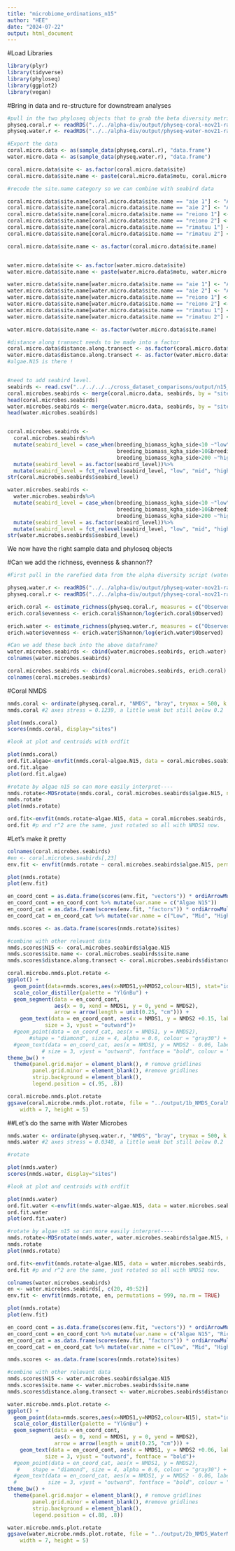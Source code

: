 ```yaml
---
title: "microbiome_ordinations_n15"
author: "HEE"
date: "2024-07-22"
output: html_document
---
```


#Load Libraries
```r

library(plyr)
library(tidyverse)
library(phyloseq)
library(ggplot2)
library(vegan)

```

#Bring in data and re-structure for downstream analyses
```r
#pull in the two phyloseq objects that to grab the beta diversity metrics
physeq.coral.r <- readRDS("../../alpha-div/output/physeq-coral-nov21-rarefied.RDS")
physeq.water.r <- readRDS("../../alpha-div/output/physeq-water-nov21-rarefied.RDS")

#Export the data
coral.micro.data <- as(sample_data(physeq.coral.r), "data.frame")
water.micro.data <- as(sample_data(physeq.water.r), "data.frame")

coral.micro.data$site <- as.factor(coral.micro.data$site)
coral.micro.data$site.name <- paste(coral.micro.data$motu, coral.micro.data$site)

#recode the site.name category so we can combine with seabird data

coral.micro.data$site.name[coral.micro.data$site.name == "aie 1"] <- "Aie_Protected"
coral.micro.data$site.name[coral.micro.data$site.name == "aie 2"] <- "Aie_Exposed"
coral.micro.data$site.name[coral.micro.data$site.name == "reiono 1"] <- "Reiono_Protected"
coral.micro.data$site.name[coral.micro.data$site.name == "reiono 2"] <- "Reiono_Exposed"
coral.micro.data$site.name[coral.micro.data$site.name == "rimatuu 1"] <- "Rimatuu_Protected"
coral.micro.data$site.name[coral.micro.data$site.name == "rimatuu 2"] <- "Rimatuu_Exposed"

coral.micro.data$site.name <- as.factor(coral.micro.data$site.name)


water.micro.data$site <- as.factor(water.micro.data$site)
water.micro.data$site.name <- paste(water.micro.data$motu, water.micro.data$site)

water.micro.data$site.name[water.micro.data$site.name == "aie 1"] <- "Aie_Protected"
water.micro.data$site.name[water.micro.data$site.name == "aie 2"] <- "Aie_Exposed"
water.micro.data$site.name[water.micro.data$site.name == "reiono 1"] <- "Reiono_Protected"
water.micro.data$site.name[water.micro.data$site.name == "reiono 2"] <- "Reiono_Exposed"
water.micro.data$site.name[water.micro.data$site.name == "rimatuu 1"] <- "Rimatuu_Protected"
water.micro.data$site.name[water.micro.data$site.name == "rimatuu 2"] <- "Rimatuu_Exposed"

water.micro.data$site.name <- as.factor(water.micro.data$site.name)

#distance along transect needs to be made into a factor
coral.micro.data$distance.along.transect <- as.factor(coral.micro.data$distance.along.transect)
water.micro.data$distance.along.transect <- as.factor(water.micro.data$distance.along.transect)
#algae.N15 is there !


#need to add seabird level. 
seabirds <- read.csv("../../../../cross_dataset_comparisons/output/n15_seabirds_combined_no_iti.csv", strip.white = T, header = T)
coral.microbes.seabirds <- merge(coral.micro.data, seabirds, by = "site.name", all = TRUE, no.dups = TRUE)
head(coral.microbes.seabirds)
water.microbes.seabirds <- merge(water.micro.data, seabirds, by = "site.name", all = TRUE, no.dups = TRUE)
head(water.microbes.seabirds)


coral.microbes.seabirds <-
  coral.microbes.seabirds%>%
  mutate(seabird_level = case_when(breeding_biomass_kgha_side<10 ~"low",
                                   breeding_biomass_kgha_side>10&breeding_biomass_kgha_side <200 ~"mid",
                                   breeding_biomass_kgha_side>200 ~"high"))%>%
  mutate(seabird_level = as.factor(seabird_level))%>%
  mutate(seabird_level = fct_relevel(seabird_level, "low", "mid", "high"))
str(coral.microbes.seabirds$seabird_level)

water.microbes.seabirds <-
  water.microbes.seabirds%>%
  mutate(seabird_level = case_when(breeding_biomass_kgha_side<10 ~"low",
                                   breeding_biomass_kgha_side>10&breeding_biomass_kgha_side <200 ~"mid",
                                   breeding_biomass_kgha_side>200 ~"high"))%>%
  mutate(seabird_level = as.factor(seabird_level))%>%
  mutate(seabird_level = fct_relevel(seabird_level, "low", "mid", "high"))
str(water.microbes.seabirds$seabird_level)

```

We now have the right sample data and phyloseq objects


#Can we add the richness, evenness & shannon??
```r

#First pull in the rarefied data from the alpha diversity script (water-alphadiv-nov21.R)

physeq.water.r <- readRDS("../../alpha-div/output/physeq-water-nov21-rarefied.RDS")
physeq.coral.r <- readRDS("../../alpha-div/output/physeq-coral-nov21-rarefied.RDS")

erich.coral <- estimate_richness(physeq.coral.r, measures = c("Observed", "Shannon"))
erich.coral$evenness <- erich.coral$Shannon/log(erich.coral$Observed)

erich.water <- estimate_richness(physeq.water.r, measures = c("Observed", "Shannon"))
erich.water$evenness <- erich.water$Shannon/log(erich.water$Observed)

#Can we add these back into the above dataframe?
water.microbes.seabirds <- cbind(water.microbes.seabirds, erich.water)
colnames(water.microbes.seabirds)

coral.microbes.seabirds <- cbind(coral.microbes.seabirds, erich.coral)
colnames(coral.microbes.seabirds)


```

#Coral NMDS


```r

nmds.coral <- ordinate(physeq.coral.r, "NMDS", "bray", trymax = 500, k = 2, autotransform = FALSE)
nmds.coral #2 axes stress = 0.1239, a little weak but still below 0.2

```


```r
plot(nmds.coral)
scores(nmds.coral, display="sites")

#look at plot and centroids with ordfit

plot(nmds.coral)
ord.fit.algae<-envfit(nmds.coral~algae.N15, data = coral.microbes.seabirds, na.rm=TRUE)
ord.fit.algae 
plot(ord.fit.algae)

#rotate by algae n15 so can more easily interpret----
nmds.rotate<-MDSrotate(nmds.coral, coral.microbes.seabirds$algae.N15, na.rm = TRUE)
nmds.rotate
plot(nmds.rotate)

ord.fit<-envfit(nmds.rotate~algae.N15, data = coral.microbes.seabirds, na.rm=TRUE)
ord.fit #p and r^2 are the same, just rotated so all with NMDS1 now.


```


#Let's make it pretty

```r
colnames(coral.microbes.seabirds)
#en <- coral.microbes.seabirds[,23]
env.fit <- envfit(nmds.rotate ~ coral.microbes.seabirds$algae.N15, permutations = 999, na.rm = TRUE)

plot(nmds.rotate)
plot(env.fit)

en_coord_cont = as.data.frame(scores(env.fit, "vectors")) * ordiArrowMul(env.fit)
en_coord_cont = en_coord_cont %>% mutate(var.name = c("Algae N15"))
en_coord_cat = as.data.frame(scores(env.fit, "factors")) * ordiArrowMul(env.fit)
en_coord_cat = en_coord_cat %>% mutate(var.name = c("Low", "Mid", "High"))

nmds.scores <- as.data.frame(scores(nmds.rotate)$sites)

#combine with other relevant data
nmds.scores$N15 <- coral.microbes.seabirds$algae.N15
nmds.scores$site.name <- coral.microbes.seabirds$site.name
nmds.scores$distance.along.transect <- coral.microbes.seabirds$distance.along.transect

coral.microbe.nmds.plot.rotate <-
ggplot() + 
  geom_point(data=nmds.scores,aes(x=NMDS1,y=NMDS2,colour=N15), stat="identity", size=5, alpha = .9) +
  scale_color_distiller(palette = "YlGnBu") +
  geom_segment(data = en_coord_cont,
               aes(x = 0, xend = NMDS1, y = 0, yend = NMDS2),
               arrow = arrow(length = unit(0.25, "cm"))) +
    geom_text(data = en_coord_cont, aes(x = NMDS1, y = NMDS2 +0.15, label = en_coord_cont$var.name),
            size = 3, vjust = "outward")+
  #geom_point(data = en_coord_cat, aes(x = NMDS1, y = NMDS2), 
       #shape = "diamond", size = 4, alpha = 0.6, colour = "gray30") +
  #geom_text(data = en_coord_cat, aes(x = NMDS1, y = NMDS2 - 0.06, label = en_coord_cat$var.name),
           # size = 3, vjust = "outward", fontface = "bold", colour = "gray30")+
theme_bw() + 
  theme(panel.grid.major = element_blank(), # remove gridlines
        panel.grid.minor = element_blank(), #remove gridlines
        strip.background = element_blank(),
        legend.position = c(.95, .8)) 

coral.microbe.nmds.plot.rotate
ggsave(coral.microbe.nmds.plot.rotate, file = "../output/1b_NMDS_CoralMicrobe_div.jpg",
    width = 7, height = 5)

```

##Let's do the same with Water Microbes
```r
nmds.water <- ordinate(physeq.water.r, "NMDS", "bray", trymax = 500, k = 2, autotransform = FALSE)
nmds.water #2 axes stress = 0.0348, a little weak but still below 0.2

#rotate

plot(nmds.water)
scores(nmds.water, display="sites")

#look at plot and centroids with ordfit

plot(nmds.water)
ord.fit.water <-envfit(nmds.water~algae.N15, data = water.microbes.seabirds, na.rm=TRUE)
ord.fit.water
plot(ord.fit.water)

#rotate by algae n15 so can more easily interpret----
nmds.rotate<-MDSrotate(nmds.water, water.microbes.seabirds$algae.N15, na.rm = TRUE)
nmds.rotate
plot(nmds.rotate)

ord.fit<-envfit(nmds.rotate~algae.N15, data = water.microbes.seabirds, na.rm=TRUE)
ord.fit #p and r^2 are the same, just rotated so all with NMDS1 now.

```


```r
colnames(water.microbes.seabirds)
en <- water.microbes.seabirds[, c(20, 49:52)]
env.fit <- envfit(nmds.rotate, en, permutations = 999, na.rm = TRUE)

plot(nmds.rotate)
plot(env.fit)

en_coord_cont = as.data.frame(scores(env.fit, "vectors")) * ordiArrowMul(env.fit)
en_coord_cont = en_coord_cont %>% mutate(var.name = c("Algae N15", "Richness", "Shannon", "Evenness"))
en_coord_cat = as.data.frame(scores(env.fit, "factors")) * ordiArrowMul(env.fit)
en_coord_cat = en_coord_cat %>% mutate(var.name = c("Low", "Mid", "High"))

nmds.scores <- as.data.frame(scores(nmds.rotate)$sites)

#combine with other relevant data
nmds.scores$N15 <- water.microbes.seabirds$algae.N15
nmds.scores$site.name <- water.microbes.seabirds$site.name
nmds.scores$distance.along.transect <- water.microbes.seabirds$distance.along.transect

water.microbe.nmds.plot.rotate <-
ggplot() + 
  geom_point(data=nmds.scores,aes(x=NMDS1,y=NMDS2,colour=N15), stat="identity", size=5, alpha = .9) +
  scale_color_distiller(palette = "YlGnBu") +
  geom_segment(data = en_coord_cont,
               aes(x = 0, xend = NMDS1, y = 0, yend = NMDS2),
               arrow = arrow(length = unit(0.25, "cm"))) +
    geom_text(data = en_coord_cont, aes(x = NMDS1, y = NMDS2 +0.06, label = en_coord_cont$var.name),
            size = 3, vjust = "outward", fontface = "bold")+
  #geom_point(data = en_coord_cat, aes(x = NMDS1, y = NMDS2), 
   #    shape = "diamond", size = 4, alpha = 0.6, colour = "gray30") +
  #geom_text(data = en_coord_cat, aes(x = NMDS1, y = NMDS2 - 0.06, label = en_coord_cat$var.name),
  #          size = 3, vjust = "outward", fontface = "bold", colour = "gray30")+
theme_bw() + 
  theme(panel.grid.major = element_blank(), # remove gridlines
        panel.grid.minor = element_blank(), #remove gridlines
        strip.background = element_blank(),
        legend.position = c(.88, .8)) 

water.microbe.nmds.plot.rotate
ggsave(water.microbe.nmds.plot.rotate, file = "../output/2b_NMDS_WaterMicrobe_div.jpg",
    width = 7, height = 5)


```


```r



```





